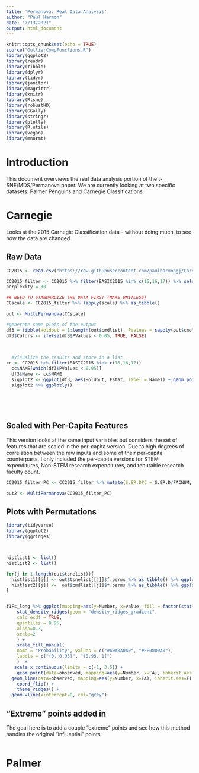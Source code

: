 ```yaml
---
title: 'Permanova: Real Data Analysis'
author: "Paul Harmon"
date: "7/13/2021"
output: html_document
---
```


```r
knitr::opts_chunk$set(echo = TRUE)
source("OutlierCompFunctions.R")
library(ggplot2)
library(readr)
library(tibble)
library(dplyr)
library(tidyr)
library(janitor)
library(magrittr)
library(knitr)
library(Rtsne)
library(robustHD)
library(GGally)
library(stringr)
library(plotly)
library(R.utils)
library(vegan)
library(mnormt)
```

# Introduction

This document overviews the real data analysis portion of the t-SNE/MDS/Permanova paper. We are currently looking at two specific datasets: Palmer Penguins and Carnegie Classifications. 


# Carnegie

Looks at the 2015 Carnegie Classification data - without doing much, to see how the data are changed. 

## Raw Data

```r
CC2015 <- read.csv("https://raw.githubusercontent.com/paulharmongj/Carnegie_SEM/master/data/CC2015data.csv")

CC2015_filter <- CC2015 %>% filter(BASIC2015 %in% c(15,16,17)) %>% select(PDNFRSTAFF, S.ER.D, NONS.ER.D, FACNUM, HUM_RSD, STEM_RSD, OTHER_RSD, SOCSC_RSD)
perplexity = 30

## NEED TO STANDARDIZE THE DATA FIRST (MAKE UNITLESS)
CCscale <- CC2015_filter %>% lapply(scale) %>% as_tibble()

out <- MultiPermanova(CCscale)

```


```r
#generate some plots of the output
df3 = tibble(Holdout = 1:length(out$cmdlist), PValues = sapply(out$cmdlist, pullPval), Fstat = sapply(out$cmdlist, pullFstat))
df3$Colors <- ifelse(df3$PValues < 0.05, TRUE, FALSE)

  
  
  #Visualize the results and store in a list
cc <- CC2015 %>% filter(BASIC2015 %in% c(15,16,17)) 
  cc$NAME[which(df3$PValues < 0.05)]
  df3$Name <- cc$NAME
  sigplot2 <- ggplot(df3, aes(Holdout, Fstat, label = Name)) + geom_point(aes(color = Colors), size = 2) + geom_line(alpha = 0.5, color = "grey") + theme_bw() + ggtitle("CMD: P-Values From Adonis")
  sigplot2 %>% ggplotly()
  
  
  
  

```



## Scaled with Per-Capita Features

This version looks at the same input variables but considers the set of features that are scaled in the per-capita version. Due to high degrees of correlation between the raw inputs and some of their per-capita counterparts, I only included the per-capita versions for STEM expenditures, Non-STEM research expenditures, and tenurable research faculty count. 

```r
CC2015_filter_PC <- CC2015_filter %>% mutate(S.ER.DPC = S.ER.D/FACNUM, NONS.ER.DPC = NONS.ER.D/FACNUM, STAFFPC = PDNFRSTAFF/FACNUM)

out2 <- MultiPermanova(CC2015_filter_PC)

```


## Plots with Permutations

```r
library(tidyverse)
library(ggplot2)
library(ggridges)



histlist1 <- list()
histlist2 <- list()

for(j in 1:length(out$tsnelist)){
  histlist1[[j]] <- out$tsnelist[[j]]$f.perms %>% as_tibble() %>% ggplot(aes(V1)) + geom_histogram(bins = 10)
  histlist2[[j]] <-  out$cmdlist[[j]]$f.perms %>% as_tibble() %>% ggplot(aes(V1)) + geom_density() + scale_x_log10()
}


f1Fs_long %>% ggplot(mapping=aes(y=Number, x=value, fill = factor(stat(quantile)))) +
    stat_density_ridges(geom = "density_ridges_gradient",
    calc_ecdf = TRUE,
    quantiles = 0.95, 
    alpha=0.3,
    scale=2
    ) +
    scale_fill_manual(
    name = "Probability", values = c("#A0A0A0A0", "#FF0000A0"),
    labels = c("(0, 0.95]", "(0.95, 1]")
    )  +
   scale_x_continuous(limits = c(-1, 3.5)) +
    geom_point(data=observed, mapping=aes(y=Number, x=FA), inherit.aes = F) +
  geom_line(data=observed, mapping=aes(y=Number, x=FA), inherit.aes=F) +
    coord_flip() + 
    theme_ridges() + 
  geom_vline(xintercept=0, col="grey")

```







## "Extreme" points added in

The goal here is to add a couple "extreme" points and see how this method handles the original "influential" points. 

```r

```



# Palmer 